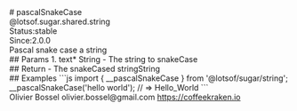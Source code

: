 <div class="docmap-mdx">
# pascalSnakeCase
<div class="_namespace">@lotsof.sugar.shared.string</div>
<div class="_metas">
<div class="_status"><span class="_status-label">Status:</span><span class="_status-value -stable">stable</span></div>
<div class="_since"><span class="_since-label">Since:</span><span class="_since-value">2.0.0</span></div>
</div>
<div class="_description">
Pascal snake case a string
</div>
<div class="_params">
## Params
1. <span class="_name">text<span class="_required">*</span></span><span class="_default"></span> <span class="_type">String</span>
   - The string to snakeCase
</div>
<div class="_return">
## Return
- <span class="_description">The snakeCased string</span><span class="_default"></span><span class="_type">String</span>
</div>
<div class="_examples">
## Examples
```js
import { __pascalSnakeCase } from '@lotsof/sugar/string';
__pascalSnakeCase('hello world'); // => Hello_World
```
</div>
<div class="_author">
<span class="_name">Olivier Bossel</span>
<span class="_email">olivier.bossel@gmail.com</span>
<a href="https://coffeekraken.io" target="_blank" class="_url">https://coffeekraken.io</a>
</div>
</div>